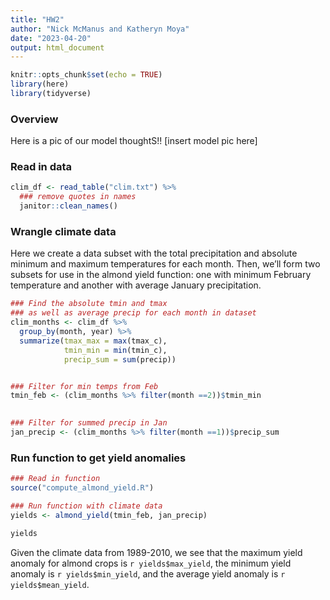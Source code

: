 ```yaml
---
title: "HW2"
author: "Nick McManus and Katheryn Moya"
date: "2023-04-20"
output: html_document
---
```


```r
knitr::opts_chunk$set(echo = TRUE)
library(here)
library(tidyverse)
```


### Overview
Here is a pic of our model thoughtS!!
[insert model pic here]




### Read in data
```r
clim_df <- read_table("clim.txt") %>% 
  ### remove quotes in names
  janitor::clean_names()

```


### Wrangle climate data 

Here we create a data subset with the total precipitation and absolute minimum and maximum temperatures for each month. Then, we'll form two subsets for use in the almond yield function: one with minimum February temperature and another with average January precipitation.
```r
### Find the absolute tmin and tmax
### as well as average precip for each month in dataset
clim_months <- clim_df %>% 
  group_by(month, year) %>% 
  summarize(tmax_max = max(tmax_c),
            tmin_min = min(tmin_c),
            precip_sum = sum(precip))


### Filter for min temps from Feb
tmin_feb <- (clim_months %>% filter(month ==2))$tmin_min 

  
### Filter for summed precip in Jan
jan_precip <- (clim_months %>% filter(month ==1))$precip_sum
```



### Run function to get yield anomalies
```r
### Read in function
source("compute_almond_yield.R")

### Run function with climate data
yields <- almond_yield(tmin_feb, jan_precip)

yields
```

Given the climate data from 1989-2010, we see that the maximum yield anomaly for almond crops is `r yields$max_yield`, the minimum yield anomaly is `r yields$min_yield`, and the average yield anomaly is `r yields$mean_yield`.










